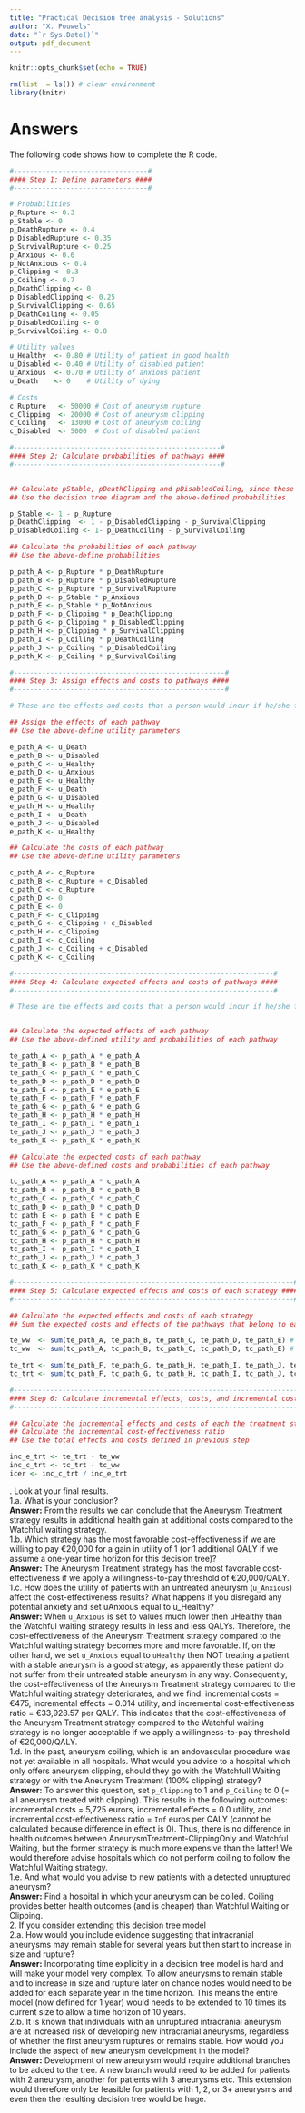 ```yaml
---
title: "Practical Decision tree analysis - Solutions"
author: "X. Pouwels"
date: "`r Sys.Date()`"
output: pdf_document
---
```


```r
knitr::opts_chunk$set(echo = TRUE)
```
```r
rm(list  = ls()) # clear environment
library(knitr)
```

# Answers 
The following code shows how to complete the R code.  
```r
#---------------------------------#
#### Step 1: Define parameters ####
#---------------------------------#

# Probabilities
p_Rupture <- 0.3
p_Stable <- 0
p_DeathRupture <- 0.4
p_DisabledRupture <- 0.35
p_SurvivalRupture <- 0.25
p_Anxious <- 0.6
p_NotAnxious <- 0.4
p_Clipping <- 0.3
p_Coiling <- 0.7
p_DeathClipping <- 0
p_DisabledClipping <- 0.25
p_SurvivalClipping <- 0.65
p_DeathCoiling <- 0.05
p_DisabledCoiling <- 0
p_SurvivalCoiling <- 0.8

# Utility values
u_Healthy  <- 0.80 # Utility of patient in good health
u_Disabled <- 0.40 # Utility of disabled patient
u_Anxious  <- 0.70 # Utility of anxious patient
u_Death    <- 0    # Utility of dying

# Costs
c_Rupture   <- 50000 # Cost of aneurysm rupture
c_Clipping	<- 20000 # Cost of aneurysm clipping
c_Coiling   <- 13000 # Cost of aneurysm coiling
c_Disabled  <- 5000  # Cost of disabled patient

#---------------------------------------------------#
#### Step 2: Calculate probabilities of pathways ####
#---------------------------------------------------#


## Calculate pStable, pDeathClipping and pDisabledCoiling, since these are set to 0 for now...  
## Use the decision tree diagram and the above-defined probabilities

p_Stable <- 1 - p_Rupture 
p_DeathClipping  <- 1 - p_DisabledClipping - p_SurvivalClipping
p_DisabledCoiling <- 1- p_DeathCoiling - p_SurvivalCoiling

## Calculate the probabilities of each pathway
## Use the above-define probabilities

p_path_A <- p_Rupture * p_DeathRupture
p_path_B <- p_Rupture * p_DisabledRupture
p_path_C <- p_Rupture * p_SurvivalRupture
p_path_D <- p_Stable * p_Anxious
p_path_E <- p_Stable * p_NotAnxious
p_path_F <- p_Clipping * p_DeathClipping
p_path_G <- p_Clipping * p_DisabledClipping
p_path_H <- p_Clipping * p_SurvivalClipping
p_path_I <- p_Coiling * p_DeathCoiling
p_path_J <- p_Coiling * p_DisabledCoiling
p_path_K <- p_Coiling * p_SurvivalCoiling

#----------------------------------------------------#
#### Step 3: Assign effects and costs to pathways ####
#----------------------------------------------------#

# These are the effects and costs that a person would incur if he/she follows a specific pathway!

## Assign the effects of each pathway
## Use the above-define utility parameters

e_path_A <- u_Death
e_path_B <- u_Disabled 
e_path_C <- u_Healthy
e_path_D <- u_Anxious
e_path_E <- u_Healthy
e_path_F <- u_Death
e_path_G <- u_Disabled
e_path_H <- u_Healthy
e_path_I <- u_Death
e_path_J <- u_Disabled
e_path_K <- u_Healthy

## Calculate the costs of each pathway
## Use the above-define utility parameters

c_path_A <- c_Rupture
c_path_B <- c_Rupture + c_Disabled
c_path_C <- c_Rupture
c_path_D <- 0
c_path_E <- 0
c_path_F <- c_Clipping
c_path_G <- c_Clipping + c_Disabled
c_path_H <- c_Clipping
c_path_I <- c_Coiling
c_path_J <- c_Coiling + c_Disabled
c_path_K <- c_Coiling

#----------------------------------------------------------------#
#### Step 4: Calculate expected effects and costs of pathways ####
#----------------------------------------------------------------#

# These are the effects and costs that a person would incur if he/she follows a specific pathway, weighted by the probability of occurence of the specific pathway


## Calculate the expected effects of each pathway
## Use the above-defined utility and probabilities of each pathway

te_path_A <- p_path_A * e_path_A
te_path_B <- p_path_B * e_path_B
te_path_C <- p_path_C * e_path_C
te_path_D <- p_path_D * e_path_D
te_path_E <- p_path_E * e_path_E
te_path_F <- p_path_F * e_path_F
te_path_G <- p_path_G * e_path_G
te_path_H <- p_path_H * e_path_H
te_path_I <- p_path_I * e_path_I
te_path_J <- p_path_J * e_path_J
te_path_K <- p_path_K * e_path_K

## Calculate the expected costs of each pathway
## Use the above-defined costs and probabilities of each pathway

tc_path_A <- p_path_A * c_path_A
tc_path_B <- p_path_B * c_path_B
tc_path_C <- p_path_C * c_path_C
tc_path_D <- p_path_D * c_path_D
tc_path_E <- p_path_E * c_path_E
tc_path_F <- p_path_F * c_path_F
tc_path_G <- p_path_G * c_path_G
tc_path_H <- p_path_H * c_path_H
tc_path_I <- p_path_I * c_path_I
tc_path_J <- p_path_J * c_path_J
tc_path_K <- p_path_K * c_path_K

#---------------------------------------------------------------------#
#### Step 5: Calculate expected effects and costs of each strategy ####
#---------------------------------------------------------------------#

## Calculate the expected effects and costs of each strategy
## Sum the expected costs and effects of the pathways that belong to each strategy

te_ww  <- sum(te_path_A, te_path_B, te_path_C, te_path_D, te_path_E) # expected effects watchful waiting
tc_ww  <- sum(tc_path_A, tc_path_B, tc_path_C, tc_path_D, tc_path_E) # expected costs watchful waiting

te_trt <- sum(te_path_F, te_path_G, te_path_H, te_path_I, te_path_J, te_path_K) # expected effects treatment strategy
tc_trt <- sum(tc_path_F, tc_path_G, tc_path_H, tc_path_I, tc_path_J, tc_path_K) # expected costs treatment strategy

#------------------------------------------------------------------------------------------------------------------------#
#### Step 6: Calculate incremental effects, costs, and incremental cost-effectiveness ratio of the treatment strategy ####
#------------------------------------------------------------------------------------------------------------------------#

## Calculate the incremental effects and costs of each the treatment strategy versus watchful waiting
## Calculate the incremental cost-effectiveness ratio
## Use the total effects and costs defined in previous step

inc_e_trt <- te_trt - te_ww
inc_c_trt <- tc_trt - tc_ww
icer <- inc_c_trt / inc_e_trt
```

\newpage
1. Look at your final results.  
1.a. What is your conclusion?  
**Answer:** From the results we can conclude that the Aneurysm Treatment strategy results in additional health gain at additional costs compared to the Watchful waiting strategy.  
1.b. Which strategy has the most favorable cost-effectiveness if we are willing to pay €20,000 for a gain in utility of 1 (or 1 additional QALY if we assume a one-year time horizon for this decision tree)?  
**Answer:** The Aneurysm Treatment strategy has the most favorable cost-effectiveness if we apply a willingness-to-pay threshold of €20,000/QALY.  
1.c. How does the utility of patients with an untreated aneurysm (`u_Anxious`) affect the cost-effectiveness results? What happens if you disregard any potential anxiety and set uAnxious equal to u_Healthy?  
**Answer:** When `u_Anxious` is set to values much lower then uHealthy than the Watchful waiting strategy results in less and less QALYs. Therefore, the cost-effectiveness of the Aneurysm Treatment strategy compared to the Watchful waiting strategy becomes more and more favorable. If, on the other hand, we set `u_Anxious` equal to `uHealthy` then NOT treating a patient with a stable aneurysm is a good strategy, as apparently these patient do not suffer from their untreated stable aneurysm in any way. Consequently, the cost-effectiveness of the Aneurysm Treatment strategy compared to the Watchful waiting strategy deteriorates, and we find: incremental costs = €475, incremental effects = 0.014 utility, and incremental cost-effectiveness ratio = €33,928.57 per QALY. This indicates that the cost-effectiveness of the Aneurysm Treatment strategy compared to the Watchful waiting strategy is no longer acceptable if we apply a willingness-to-pay threshold of €20,000/QALY.    
1.d. In the past, aneurysm coiling, which is an endovascular procedure was not yet available in all hospitals. What would you advise to a hospital which only offers aneurysm clipping, should they go with the Watchfull Waiting strategy or with the Aneurysm Treatment (100% clipping) strategy?  
**Answer:** To answer this question, set `p_Clipping` to 1 and `p_Coiling` to 0 (= all aneurysm treated with clipping). This results in the following outcomes: incremental costs = 5,725 eurors, incremental effects = 0.0 utility, and incremental cost-effectiveness ratio = `Inf` euros per QALY (cannot be calculated because difference in effect is 0). Thus, there is no difference in health outcomes between AneurysmTreatment-ClippingOnly and Watchful Waiting, but the former strategy is much more expensive than the latter! We would therefore advise hospitals which do not perform coiling to follow the Watchful Waiting strategy.  
1.e. And what would you advise to new patients with a detected unruptured aneurysm?  
**Answer:** Find a hospital in which your aneurysm can be coiled. Coiling provides better health outcomes (and is cheaper) than Watchful Waiting or Clipping.  
2. If you consider extending this decision tree model  
2.a. How would you include evidence suggesting that intracranial aneurysms may remain stable for several years but then start to increase in size and rupture?  
**Answer:** Incorporating time explicitly in a decision tree model is hard and will make your model very complex. To allow aneurysms to remain stable and to increase in size and rupture later on chance nodes would need to be added for each separate year in the time horizon. This means the entire model (now defined for 1 year) would needs to be extended to 10 times its current size to allow a time horizon of 10 years.  
2.b. It is known that individuals with an unruptured intracranial aneurysm are at increased risk of developing new intracranial aneurysms, regardless of whether the first aneurysm ruptures or remains stable. How would you include the aspect of new aneurysm development in the model?  
**Answer:** Development of new aneurysm would require additional branches to be added to the tree. A new branch would need to be added for patients with 2 aneurysm, another for patients with 3 aneurysms etc. This extension would therefore only be feasible for patients with 1, 2, or 3+ aneurysms and even then the resulting decision tree would be huge.  